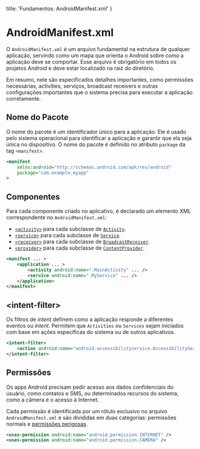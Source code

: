   title: 'Fundamentos: AndroidManifest.xml'
}

# AndroidManifest.xml
O `AndroidManifest.xml` é um arquivo fundamental na estrutura de qualquer aplicação, servindo como um mapa que orienta o Android sobre como a aplicação deve se comportar. Esse arquivo é obrigatório em todos os projetos Android e deve estar localizado na raiz do diretório.

Em resumo, nele são especificados detalhes importantes, como permissões necessárias, activities, serviços, broadcast receivers e outras configurações importantes que o sistema precisa para executar a aplicação corretamente.

## Nome do Pacote
O nome do pacote é um identificador único para a aplicação. Ele é usado pelo sistema operacional para identificar a aplicação e garantir que ela seja única no dispositivo. O nome do pacote é definido no atributo `package` da tag `<manifest>`.

```xml
<manifest 
    xmlns:android="http://schemas.android.com/apk/res/android"
    package="com.example.myapp"
>
```

## Componentes
Para cada componente criado no aplicativo, é declarado um elemento XML correspondente no `AndroidManifest.xml`:

- [`<activity>`](https://developer.android.com/guide/topics/manifest/activity-element?hl=pt-br) para cada subclasse de [`Activity`](https://developer.android.com/reference/android/app/Activity?hl=pt-br).
- [`<service>`](https://developer.android.com/guide/topics/manifest/service-element?hl=pt-br) para cada subclasse de [`Service`](https://developer.android.com/reference/android/app/Service?hl=pt-br).
- [`<receiver>`](https://developer.android.com/guide/topics/manifest/receiver-element?hl=pt-br) para cada subclasse de [`BroadcastReceiver`](https://developer.android.com/reference/android/content/BroadcastReceiver?hl=pt-br).
- [`<provider>`](https://developer.android.com/guide/topics/manifest/provider-element?hl=pt-br) para cada subclasse de [`ContentProvider`](https://developer.android.com/reference/android/content/ContentProvider?hl=pt-br).

```xml
<manifest ... >
    <application ... >
        <activity android:name=".MainActivity" ... />
        <service android:name=".MyService" ... />
    </application>
</manifest>
```

## \<intent-filter>
Os filtros de _intent_ definem como a aplicação responde a diferentes eventos ou _intent_. Permitem que `Activities` ou `Services` sejam iniciados com base em ações específicas do sistema ou de outros aplicativos.

```xml
<intent-filter>
    <action android:name="android.accessibilityservice.AccessibilityService" />
</intent-filter>
```

## Permissões
Os apps Android precisam pedir acesso aos dados confidenciais do usuário, como contatos e SMS, ou determinados recursos do sistema, como a câmera e o acesso à Internet. 

Cada permissão é identificada por um rótulo exclusivo no arquivo `AndroidManifest.xml` e são divididas em duas categorias: permissões normais e [permissões perigosas](/foundations/android-permissions).

```xml
<uses-permission android:name="android.permission.INTERNET" />
<uses-permission android:name="android.permission.CAMERA" />
```